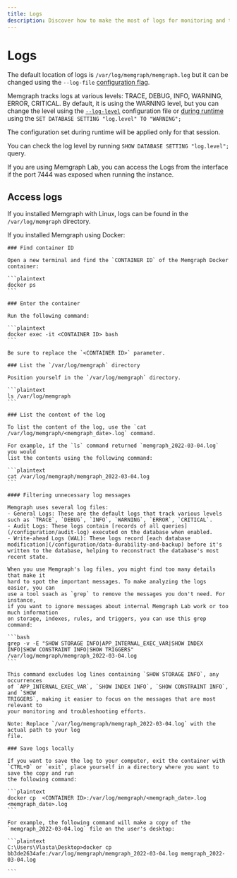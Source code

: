---
title: Logs
description: Discover how to make the most of logs for monitoring and troubleshooting purposes. Explore the documentation page for Memgraph and harness the power of log management.
---


# Logs

The default location of logs is `/var/log/memgraph/memgraph.log` but it can be
changed using the `--log-file` [configuration flag](/configuration/configuration-settings#other).

Memgraph tracks logs at various levels: TRACE, DEBUG, INFO, WARNING, ERROR,
CRITICAL. By default, it is using the WARNING level, but you can change the
level using the [`--log-level`](/configuration/configuration-settings#other)
configuration file or [during
runtime](/configuration/configuration-settings#during-runtime) using the `SET
DATABASE SETTING "log.level" TO "WARNING";`

The configuration set during runtime will be applied only for that session.

You can check the log level by running `SHOW DATABASE SETTING "log.level";` query.

If you are using Memgraph Lab, you can access the Logs from the interface if the
port 7444 was exposed when running the instance. 

## Access logs

If you installed Memgraph with Linux, logs can be found in the
`/var/log/memgraph` directory.

If you installed Memgraph using Docker:

<Steps>

    ### Find container ID
    
    Open a new terminal and find the `CONTAINER ID` of the Memgraph Docker
    container:

    ```plaintext
    docker ps
    ```

    ### Enter the container

    Run the following command:

    ```plaintext
    docker exec -it <CONTAINER ID> bash
    ```

    Be sure to replace the `<CONTAINER ID>` parameter.

    ### List the `/var/log/memgraph` directory
    
    Position yourself in the `/var/log/memgraph` directory.

    ```plaintext
    ls /var/log/memgraph
    ```

    ### List the content of the log 
    
    To list the content of the log, use the `cat /var/log/memgraph/<memgraph_date>.log` command.

    For example, if the `ls` command returned `memgraph_2022-03-04.log` you would
    list the contents using the following command:

    ```plaintext
    cat /var/log/memgraph/memgraph_2022-03-04.log
    ```

    #### Filtering unnecessary log messages

    Memgraph uses several log files:
    - General Logs: These are the default logs that track various levels such as `TRACE`, `DEBUG`, `INFO`, `WARNING`, `ERROR`, `CRITICAL`. 
    - Audit Logs: These logs contain [records of all queries](/configuration/audit-log) executed on the database when enabled.
    - Write-ahead Logs (WAL): These logs record [each database modification](/configuration/data-durability-and-backup) before it's written to the database, helping to reconstruct the database's most recent state.

    When you use Memgraph's log files, you might find too many details that make it
    hard to spot the important messages. To make analyzing the logs easier, you can
    use a tool suach as `grep` to remove the messages you don't need. For instance,
    if you want to ignore messages about internal Memgraph Lab work or too much information
    on storage, indexes, rules, and triggers, you can use this grep command:

    ```bash
    grep -v -E "SHOW STORAGE INFO|APP_INTERNAL_EXEC_VAR|SHOW INDEX INFO|SHOW CONSTRAINT INFO|SHOW TRIGGERS" /var/log/memgraph/memgraph_2022-03-04.log
    ```

    This command excludes log lines containing `SHOW STORAGE INFO`, any occurrences
    of `APP_INTERNAL_EXEC_VAR`, `SHOW INDEX INFO`, `SHOW CONSTRAINT INFO`, and `SHOW
    TRIGGERS`, making it easier to focus on the messages that are most relevant to
    your monitoring and troubleshooting efforts.

    Note: Replace `/var/log/memgraph/memgraph_2022-03-04.log` with the actual path to your log
    file.

    ### Save logs locally
    
    If you want to save the log to your computer, exit the container with
    `CTRL+D` or `exit`, place yourself in a directory where you want to save the copy and run
    the following command:

    ```plaintext
    docker cp  <CONTAINER ID>:/var/log/memgraph/<memgraph_date>.log <memgraph_date>.log
    ```

    For example, the following command will make a copy of the
    `memgraph_2022-03-04.log` file on the user's desktop:

    ```plaintext
    C:\Users\Vlasta\Desktop>docker cp bb3de2634afe:/var/log/memgraph/memgraph_2022-03-04.log memgraph_2022-03-04.log

    ```

</Steps>
